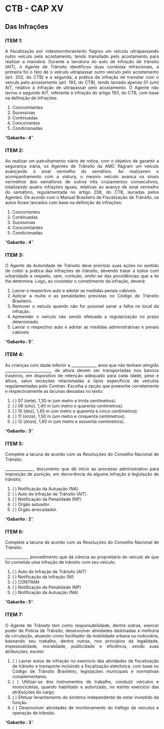 
```{=html}
<style>
  body{text-align: justify}
</style>
```



::: progress
::: {.progress-bar style="width: 100%;"}
:::
:::

# CTB - CAP XV
## Das Infrações


### **ITEM 1:** 

A fiscalização por videomonitoramento flagrou um veículo ultrapassando outro veículo pelo acostamento, tendo transitado pelo acostamento para realizar a manobra. Durante a lavratura do auto de infração de trânsito (AIT), o Agente de Trânsito identificou duas condutas infracionais, a primeira foi o fato de o veículo ultrapassar outro veículo pelo acostamento (art. 202, do CTB) e a segunda, a prática da infração de transitar com o veículo pelo acostamento (art. 193, do CTB), tendo lavrado apenas 01 (um) AIT, relativo à infração de ultrapassar pelo acostamento. O Agente não lavrou o segundo AIT, referente à infração do artigo 193, do CTB, com base na definição de infrações:

1. Concomitantes
2. Sucessivas
3. Continuadas
4. Concorrentes
5. Condicionadas

::: {.callout-tip collapse="true"}
"**Gabarito :  4**".
:::

::: progress
::: {.progress-bar style="width: 100%;"}
:::
:::


### **ITEM 2:** 

Ao realizar um patrulhamento viário de rotina, com o objetivo de garantir a segurança viária, os Agentes de Trânsito da AMC flagram um veículo avançando o sinal vermelho do semáforo. Ao realizarem o acompanhamento com a viatura, o mesmo veículo avança os sinais vermelhos dos semáforos de outros três cruzamentos consecutivos, totalizando quatro infrações iguais, relativas ao avanço de sinal vermelho do semáforo, regulamentada no artigo 208, do CTB, lavradas pelos Agentes. De acordo com o Manual Brasileiro de Fiscalização de Trânsito, os autos foram lavrados com base na definição de infrações:


1. Concorrentes
2. Continuadas
3. Sucessivas
4. Concomitantes
5. Condicionadas

::: {.callout-tip collapse="true"}
"**Gabarito :  4**".
:::

::: progress
::: {.progress-bar style="width: 100%;"}
:::
:::


### **ITEM 3:** 

O Agente da Autoridade de Trânsito deve priorizar suas ações no sentido de coibir a prática das infrações de trânsito, devendo tratar a todos com urbanidade e respeito, sem, contudo, omitir-se das providências que a lei lhe determina. Logo, ao constatar o cometimento da infração, deverá:


1. Lavrar o respectivo auto e adotar as medidas penais cabíveis.
2. Aplicar a multa e as penalidades previstas no Código de
Trânsito Brasileiro.
3. Remover o veículo quando não for possível sanar a falha no
local da infração.
4. Apreender o veículo não sendo efetuada a regularização no
prazo determinado.
5. Lavrar o respectivo auto e adotar as medidas administrativas
e penais cabíveis


::: {.callout-tip collapse="true"}
"**Gabarito :  5**".
:::

::: progress
::: {.progress-bar style="width: 100%;"}
:::
:::


### **ITEM 4:** 


As crianças com idade inferior a
_____________ anos que não tenham atingido
________________________ de altura devem
ser transportadas nos bancos traseiros, em
dispositivo de retenção adequado para cada
idade, peso e altura, salvo exceções
relacionadas a tipos específicos de veículos
regulamentadas pelo Contran. Escolha a
opção que preenche corretamente e
respectivamente as lacunas deixadas no
texto:

1. ( ) 07 (sete), 1,30 m (um metro e trinta
centímetros).
2. ( ) 08 (oito), 1,40 m (um metro e quarenta
centímetros).
3. ( ) 10 (dez), 1,45 m (um metro e quarenta e
cinco centímetros).
4. ( ) 11 (onze), 1,50 m (um metro e cinquenta
centímetros).
5. ( ) 12 (doze), 1,60 m (um metro e sessenta
centímetros).



::: {.callout-tip collapse="true"}
"**Gabarito : 3**".
:::

::: progress
::: {.progress-bar style="width: 100%;"}
:::
:::


### **ITEM 5:** 

Complete a lacuna de acordo com as Resoluções do Conselho Nacional de Trânsito.

_______________ documento que dá início ao
processo administrativo para imposição de
punição, em decorrência de alguma infração à
legislação de trânsito;

1. ( ) Notificação da Autuação (NA).
2. ( ) Auto de Infração de Trânsito (AIT).
3. ( ) Notificação da Penalidade (NP).
4. ( ) Òrgão autuador.
5. ( ) Òrgão arrecadador.


::: {.callout-tip collapse="true"}
"**Gabarito :  2**".
:::

::: progress
::: {.progress-bar style="width: 100%;"}
:::
:::


### **ITEM 6:** 

Complete a lacuna de acordo com as Resoluções
do Conselho Nacional de Trânsito.


____________ procedimento que dá ciència ao
proprietário do veículo de que foi cometida uma
infração de trânsito com seu veículo;

1. ( ) Auto de Infração de Trânsito (AIT)
2. ( ) Notificação da Infração (NI)
3. ( ) CONTRAN
4. ( ) Notificação da Penalidade (NP)
5. ( ) Notificação da Autuação (NA)


::: {.callout-tip collapse="true"}
"**Gabarito :  5**".
:::

::: progress
::: {.progress-bar style="width: 100%;"}
:::
:::


### **ITEM 7:** 

O Agente de Trânsito tem como responsabilidade, dentre outras, exercer poder de Polícia de Trânsito, desenvolver atividades destinadas à melhoria da circulação, atuando como facilitador da mobilidade urbana ou rodoviária, baseando seu trabalho, dentre outras, nos princípios da legalidade, impessoalidade, moralidade, publicidade e eficiência, sendo suas atribuições, exceto:

1. ( ) Lavrar autos de infração no exercício das atividades
de fiscalização de trânsito e transporte incluindo a
fiscalização eletrônica, com base no Código de
Trânsito Brasileiro, legislações municipais e
normativas complementares.
2. ( ) Utilizar-se dos instrumentos de trabalho, conduzir
veículos e motocicletas, quando habilitado e
autorizado, no estrito exercício das atribuições do
cargo.
3. ( ) Efetuar levantamento de sinistros independente de
estar investido da função.
3. ( ) Desenvolver atividades de monitoramento do tráfego
de veículos e operação de trânsito.


::: {.callout-tip collapse="true"}
"**Gabarito :  3**".
:::

::: progress
::: {.progress-bar style="width: 100%;"}
:::
:::


